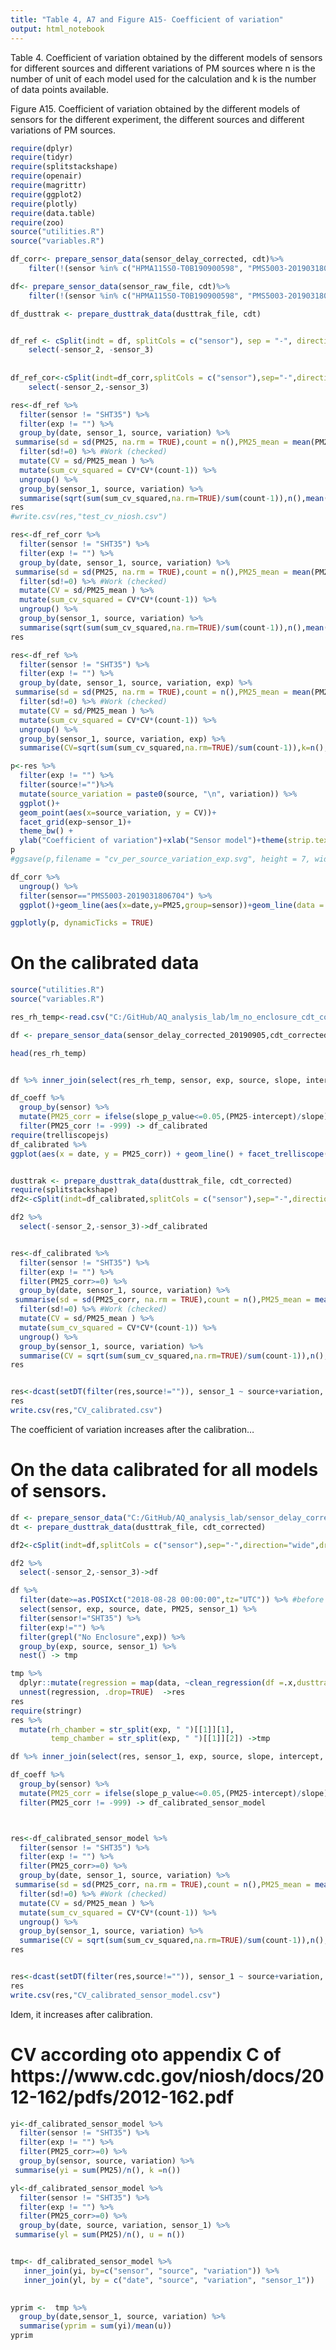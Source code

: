 ```yaml
---
title: "Table 4, A7 and Figure A15- Coefficient of variation"
output: html_notebook
---
```


Table 4. Coefficient of variation obtained by the different models of sensors for different sources and
different variations of PM sources where n is the number of unit of each model used for the calculation
and k is the number of data points available.

Figure A15. Coefficient of variation obtained by the different models of sensors for the different
experiment, the different sources and different variations of PM sources.

```r

require(dplyr)
require(tidyr)
require(splitstackshape)
require(openair)
require(magrittr)
require(ggplot2)
require(plotly)
require(data.table)
require(zoo)
source("utilities.R")
source("variables.R")

```

```r

df_corr<- prepare_sensor_data(sensor_delay_corrected, cdt)%>%
    filter(!(sensor %in% c("HPMA115S0-T0B190900598", "PMS5003-2019031806703", "HPMA115S0-R0B174843287", "OPCR1-178872108","PMS5003-2019042601208")))

df<- prepare_sensor_data(sensor_raw_file, cdt)%>%
    filter(!(sensor %in% c("HPMA115S0-T0B190900598", "PMS5003-2019031806703", "HPMA115S0-R0B174843287", "OPCR1-178872108","PMS5003-2019042601208")))

df_dusttrak <- prepare_dusttrak_data(dusttrak_file, cdt) 


df_ref <- cSplit(indt = df, splitCols = c("sensor"), sep = "-", direction = "wide", drop = FALSE) %>%
    select(-sensor_2, -sensor_3)
  
  
df_ref_cor<-cSplit(indt=df_corr,splitCols = c("sensor"),sep="-",direction="wide",drop=FALSE) %>%
    select(-sensor_2,-sensor_3)
```


```r



res<-df_ref %>%
  filter(sensor != "SHT35") %>%
  filter(exp != "") %>%
  group_by(date, sensor_1, source, variation) %>%
 summarise(sd = sd(PM25, na.rm = TRUE),count = n(),PM25_mean = mean(PM25,na.rm=TRUE))%>% 
  filter(sd!=0) %>% #Work (checked)
  mutate(CV = sd/PM25_mean ) %>%
  mutate(sum_cv_squared = CV*CV*(count-1)) %>%
  ungroup() %>%
  group_by(sensor_1, source, variation) %>%
  summarise(sqrt(sum(sum_cv_squared,na.rm=TRUE)/sum(count-1)),n(),mean(count))
res
#write.csv(res,"test_cv_niosh.csv")


```

```r
res<-df_ref_corr %>%
  filter(sensor != "SHT35") %>%
  filter(exp != "") %>%
  group_by(date, sensor_1, source, variation) %>%
 summarise(sd = sd(PM25, na.rm = TRUE),count = n(),PM25_mean = mean(PM25,na.rm=TRUE))%>% 
  filter(sd!=0) %>% #Work (checked)
  mutate(CV = sd/PM25_mean ) %>%
  mutate(sum_cv_squared = CV*CV*(count-1)) %>%
  ungroup() %>%
  group_by(sensor_1, source, variation) %>%
  summarise(sqrt(sum(sum_cv_squared,na.rm=TRUE)/sum(count-1)),n(),mean(count))
res

```

```r
res<-df_ref %>%
  filter(sensor != "SHT35") %>%
  filter(exp != "") %>%
  group_by(date, sensor_1, source, variation, exp) %>%
 summarise(sd = sd(PM25, na.rm = TRUE),count = n(),PM25_mean = mean(PM25,na.rm=TRUE))%>% 
  filter(sd!=0) %>% #Work (checked)
  mutate(CV = sd/PM25_mean ) %>%
  mutate(sum_cv_squared = CV*CV*(count-1)) %>%
  ungroup() %>%
  group_by(sensor_1, source, variation, exp) %>%
  summarise(CV=sqrt(sum(sum_cv_squared,na.rm=TRUE)/sum(count-1)),k=n(),n=mean(count))

p<-res %>%
  filter(exp != "") %>%
  filter(source!="")%>%
  mutate(source_variation = paste0(source, "\n", variation)) %>%
  ggplot()+
  geom_point(aes(x=source_variation, y = CV))+
  facet_grid(exp~sensor_1)+
  theme_bw() +
  ylab("Coefficient of variation")+xlab("Sensor model")+theme(strip.text.y = element_text(size = 6), axis.text.x = element_text(size = 6))
p
#ggsave(p,filename = "cv_per_source_variation_exp.svg", height = 7, width = 8)
```



```r

df_corr %>%
  ungroup() %>%
  filter(sensor=="PMS5003-2019031806704") %>%
  ggplot()+geom_line(aes(x=date,y=PM25,group=sensor))+geom_line(data = filter(df,sensor=="PMS5003-2019031806704"), aes(x=date,y=PM25,colour="red"))->p

ggplotly(p, dynamicTicks = TRUE)


```


# On the calibrated data


```r


source("utilities.R")
source("variables.R")

res_rh_temp<-read.csv("C:/GitHub/AQ_analysis_lab/lm_no_enclosure_cdt_corr.csv")

df <- prepare_sensor_data(sensor_delay_corrected_20190905,cdt_corrected)

head(res_rh_temp)


df %>% inner_join(select(res_rh_temp, sensor, exp, source, slope, intercept, slope_p_value), by = c("sensor", "exp", "source")) -> df_coeff

df_coeff %>% 
  group_by(sensor) %>%
  mutate(PM25_corr = ifelse(slope_p_value<=0.05,(PM25-intercept)/slope), -999) %>%
  filter(PM25_corr != -999) -> df_calibrated
require(trelliscopejs)
df_calibrated %>%
ggplot(aes(x = date, y = PM25_corr)) + geom_line() + facet_trelliscope(exp~sensor,ncol=5)


dusttrak <- prepare_dusttrak_data(dusttrak_file, cdt_corrected)
require(splitstackshape)
df2<-cSplit(indt=df_calibrated,splitCols = c("sensor"),sep="-",direction="wide",drop=FALSE)

df2 %>%
  select(-sensor_2,-sensor_3)->df_calibrated


res<-df_calibrated %>%
  filter(sensor != "SHT35") %>%
  filter(exp != "") %>%
  filter(PM25_corr>=0) %>%
  group_by(date, sensor_1, source, variation) %>%
 summarise(sd = sd(PM25_corr, na.rm = TRUE),count = n(),PM25_mean = mean(PM25_corr,na.rm=TRUE))%>% 
  filter(sd!=0) %>% #Work (checked)
  mutate(CV = sd/PM25_mean ) %>%
  mutate(sum_cv_squared = CV*CV*(count-1)) %>%
  ungroup() %>%
  group_by(sensor_1, source, variation) %>%
  summarise(CV = sqrt(sum(sum_cv_squared,na.rm=TRUE)/sum(count-1)),n(),mean(count))
res


res<-dcast(setDT(filter(res,source!="")), sensor_1 ~ source+variation, value.var = c("CV"))
res
write.csv(res,"CV_calibrated.csv")
```

The coefficient of variation increases after the calibration...

# On the data calibrated for all models of sensors.

```r

df <- prepare_sensor_data("C:/GitHub/AQ_analysis_lab/sensor_delay_corrected_20190905.rds", cdt_corrected)
dt <- prepare_dusttrak_data(dusttrak_file, cdt_corrected)

```

```r

df2<-cSplit(indt=df,splitCols = c("sensor"),sep="-",direction="wide",drop=FALSE)

df2 %>%
  select(-sensor_2,-sensor_3)->df

df %>%
  filter(date>=as.POSIXct("2018-08-28 00:00:00",tz="UTC")) %>% #before that the DustTrak was set to take a reading every min, and after every 10 seconds
  select(sensor, exp, source, date, PM25, sensor_1) %>%
  filter(sensor!="SHT35") %>%
  filter(exp!="") %>%
  filter(grepl("No Enclosure",exp)) %>%
  group_by(exp, source, sensor_1) %>%
  nest() -> tmp

tmp %>%
  dplyr::mutate(regression = map(data, ~clean_regression(df =.x,dusttrak = dt, 0))) %>%
  unnest(regression, .drop=TRUE)  ->res
res
require(stringr)
res %>%
  mutate(rh_chamber = str_split(exp, " ")[[1]][1],
         temp_chamber = str_split(exp, " ")[[1]][2]) ->tmp

df %>% inner_join(select(res, sensor_1, exp, source, slope, intercept, slope_p_value), by = c("sensor_1", "exp", "source")) -> df_coeff

df_coeff %>% 
  group_by(sensor) %>%
  mutate(PM25_corr = ifelse(slope_p_value<=0.05,(PM25-intercept)/slope), -999) %>%
  filter(PM25_corr != -999) -> df_calibrated_sensor_model



res<-df_calibrated_sensor_model %>%
  filter(sensor != "SHT35") %>%
  filter(exp != "") %>%
  filter(PM25_corr>=0) %>%
  group_by(date, sensor_1, source, variation) %>%
 summarise(sd = sd(PM25_corr, na.rm = TRUE),count = n(),PM25_mean = mean(PM25_corr,na.rm=TRUE))%>% 
  filter(sd!=0) %>% #Work (checked)
  mutate(CV = sd/PM25_mean ) %>%
  mutate(sum_cv_squared = CV*CV*(count-1)) %>%
  ungroup() %>%
  group_by(sensor_1, source, variation) %>%
  summarise(CV = sqrt(sum(sum_cv_squared,na.rm=TRUE)/sum(count-1)),n(),mean(count))
res


res<-dcast(setDT(filter(res,source!="")), sensor_1 ~ source+variation, value.var = c("CV"))
res
write.csv(res,"CV_calibrated_sensor_model.csv")

```

Idem, it increases after calibration.

# CV according oto appendix C of https://www.cdc.gov/niosh/docs/2012-162/pdfs/2012-162.pdf 

```r


yi<-df_calibrated_sensor_model %>%
  filter(sensor != "SHT35") %>%
  filter(exp != "") %>%
  filter(PM25_corr>=0) %>%
  group_by(sensor, source, variation) %>%
 summarise(yi = sum(PM25)/n(), k =n())

yl<-df_calibrated_sensor_model %>%
  filter(sensor != "SHT35") %>%
  filter(exp != "") %>%
  filter(PM25_corr>=0) %>%
  group_by(date, source, variation, sensor_1) %>%
 summarise(yl = sum(PM25)/n(), u = n())


tmp<- df_calibrated_sensor_model %>%
   inner_join(yi, by=c("sensor", "source", "variation")) %>%
   inner_join(yl, by = c("date", "source", "variation", "sensor_1"))

 
yprim <-  tmp %>%
  group_by(date,sensor_1, source, variation) %>%
  summarise(yprim = sum(yi)/mean(u))
yprim
```